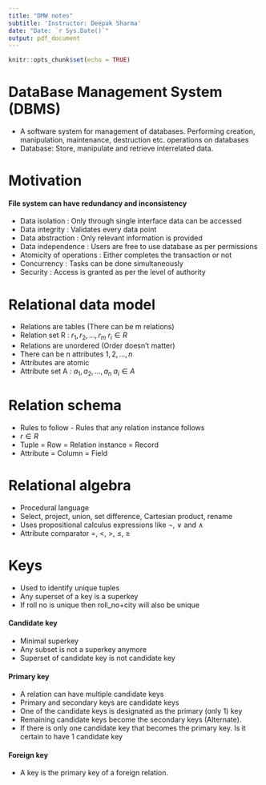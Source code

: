 ```yaml
---
title: "DMW notes"
subtitle: 'Instructor: Deepak Sharma'
date: "Date: `r Sys.Date()`"
output: pdf_document
---
```


```r
knitr::opts_chunk$set(echo = TRUE)
```

# DataBase Management System (DBMS)

- A software system for management of databases. Performing creation, manipulation, maintenance, destruction etc. operations on databases
- Database: Store, manipulate and retrieve interrelated data.

# Motivation
#### File system can have redundancy and inconsistency

- Data isolation : Only through single interface data can be accessed
- Data integrity : Validates every data point
- Data abstraction : Only relevant information is provided
- Data independence : Users are free to use database as per permissions
- Atomicity of operations : Either completes the transaction or not
- Concurrency : Tasks can be done simultaneously
- Security : Access is granted as per the level of authority

# Relational data model

- Relations are tables (There can be m relations)
- Relation set R : $r_{1}, r_{2}, \dots, r_{m}$ $r_{i} \in R$
- Relations are unordered (Order doesn't matter)
- There can be n attributes ${1}, {2}, \dots, {n}$
- Attributes are atomic
- Attribute set A : $a_{1}, a_{2}, \dots, a_{n}$ $a_{i} \in A$

# Relation schema

- Rules to follow - Rules that any relation instance follows
- $r \in R$
- Tuple = Row = Relation instance = Record
- Attribute = Column = Field

# Relational algebra

- Procedural language
- Select, project, union, set difference, Cartesian product, rename
- Uses propositional calculus expressions like $\neg$, $\lor$ and $\land$  
- Attribute comparator $=$, $<$, $>$, $\le$, $\ge$

# Keys

- Used to identify unique tuples
- Any superset of a key is a superkey
- If roll no is unique then roll_no+city will also be unique

#### Candidate key

- Minimal superkey
- Any subset is not a superkey anymore
- Superset of candidate key is not candidate key

#### Primary key

- A relation can have multiple candidate keys
- Primary and secondary keys are candidate keys
- One of the candidate keys is designated as the primary (only 1) key
- Remaining candidate keys become the secondary keys (Alternate).
- If there is only one candidate key that becomes the primary key. Is it certain to have 1 candidate key

#### Foreign key

- A key is the primary key of a foreign relation.



